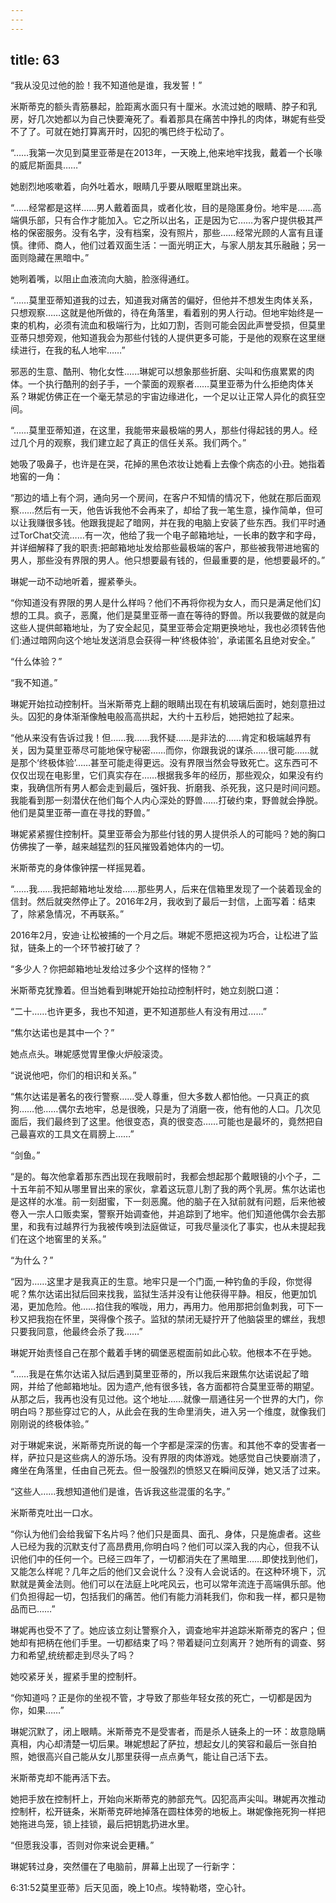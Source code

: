 ```yaml
---
---
---
```

title: 63
---







“我从没见过他的脸！我不知道他是谁，我发誓！”

米斯蒂克的额头青筋暴起，脸距离水面只有十厘米。水流过她的眼睛、脖子和乳房，好几次她都以为自己快要淹死了。看着那具在痛苦中挣扎的肉体，琳妮有些受不了了。可就在她打算离开时，囚犯的嘴巴终于松动了。

“……我第一次见到莫里亚蒂是在2013年，一天晚上,他来地牢找我，戴着一个长喙的威尼斯面具……”

她剧烈地咳嗽着，向外吐着水，眼睛几乎要从眼眶里跳出来。

“……经常都是这样……男人戴着面具，或者化妆，目的是隐匿身份。地牢是……高端俱乐部，只有合作才能加入。它之所以出名，正是因为它……为客户提供极其严格的保密服务。没有名字，没有档案，没有照片，那些……经常光顾的人富有且谨慎。律师、商人，他们过着双面生活：一面光明正大，与家人朋友其乐融融；另一面则隐藏在黑暗中。”

她咧着嘴，以阻止血液流向大脑，脸涨得通红。

“……莫里亚蒂知道我的过去，知道我对痛苦的偏好，但他并不想发生肉体关系，只想观察……这就是他所做的，待在角落里，看着别的男人行动。但地牢始终是一束的机构，必须有流血和极端行为，比如刀割，否则可能会因此声誉受损，但莫里亚蒂只想旁观，他知道我会为那些付钱的人提供更多可能，于是他的观察在这里继续进行，在我的私人地牢……”

邪恶的生意、酷刑、物化女性......琳妮可以想象那些折磨、尖叫和伤痕累累的肉体。一个执行酷刑的刽子手，一个蒙面的观察者……莫里亚蒂为什么拒绝肉体关系？琳妮仿佛正在一个毫无禁忌的宇宙边缘进化，一个足以让正常人异化的疯狂空间。

“……莫里亚蒂知道，在这里，我能带来最极端的男人，那些付得起钱的男人。经过几个月的观察，我们建立起了真正的信任关系。我们两个。”

她吸了吸鼻子，也许是在哭，花掉的黑色浓妆让她看上去像个病态的小丑。她指着地窖的一角：

“那边的墙上有个洞，通向另一个房间，在客户不知情的情况下，他就在那后面观察……然后有一天，他告诉我他不会再来了，却给了我一笔生意，操作简单，但可以让我赚很多钱。他跟我提起了暗网，并在我的电脑上安装了些东西。我们平时通过TorChat交流……有一次，他给了我一个电子邮箱地址，一长串的数字和字母，并详细解释了我的职责:把邮箱地址发给那些最极端的客户，那些被我带进地窖的男人，那些没有界限的男人。他只想要最有钱的，但最重要的是，他想要最坏的。”

琳妮一动不动地听着，握紧拳头。

“你知道没有界限的男人是什么样吗？他们不再将你视为女人，而只是满足他们幻想的工具。疯子，恶魔，他们是莫里亚蒂一直在等待的野兽。所以我要做的就是向这些人提供邮箱地址，为了安全起见，莫里亚蒂会定期更换地址，我也必须转告他们:通过暗网向这个地址发送消息会获得一种‘终极体验'，承诺匿名且绝对安全。”

“什么体验？”

“我不知道。”

琳妮开始拉动控制杆。当米斯蒂克上翻的眼睛出现在有机玻璃后面时，她刻意扭过头。囚犯的身体渐渐像触电般高高拱起，大约十五秒后，她把她拉了起来。

“他从来没有告诉过我！但……我……我怀疑……是非法的……肯定和极端越界有关，因为莫里亚蒂尽可能地保守秘密……而你，你跟我说的谋杀……很可能……就是那个‘终极体验’……甚至可能走得更远。没有界限当然会导致死亡。这东西可不仅仅岀现在电影里，它们真实存在……根据我多年的经历，那些观众，如果没有约束，我确信所有男人都会走到最后，强奸我、折磨我、杀死我，这只是时间问题。我能看到那一刻潜伏在他们每个人内心深处的野兽……打破约束，野兽就会挣脱。他们是莫里亚蒂一直在寻找的野兽。”

琳妮紧紧握住控制杆。莫里亚蒂会为那些付钱的男人提供杀人的可能吗？她的胸口仿佛挨了一拳，越来越猛烈的狂风摧毁着她体内的一切。

米斯蒂克的身体像钟摆一样摇晃着。

“……我……我把邮箱地址发给……那些男人，后来在信箱里发现了一个装着现金的信封。然后就突然停止了。2016年2月，我收到了最后一封信，上面写着：结束了，除紧急情况，不再联系。”

2016年2月，安迪·让松被捕的一个月之后。琳妮不愿把这视为巧合，让松进了监狱，链条上的一个环节被打破了？

“多少人？你把邮箱地址发给过多少个这样的怪物？”

米斯蒂克犹豫着。但当她看到琳妮开始拉动控制杆时，她立刻脱口道：

“二十……也许更多，我也不知道，更不知道那些人有没有用过……”

“焦尔达诺也是其中一个？”

她点点头。琳妮感觉胃里像火炉般滚烫。

“说说他吧，你们的相识和关系。”

“焦尔达诺是著名的夜行警察……受人尊重，但大多数人都怕他。一只真正的疯狗……他……偶尔去地牢，总是很晚，只是为了消磨一夜，他有他的人口。几次见面后，我们最终到了这里。他很变态，真的很变态……可能也是最坏的，竟然把自己最喜欢的工具文在肩膀上……”

“剑鱼。”

“是的。每次他拿着那东西出现在我眼前时，我都会想起那个戴眼镜的小个子，二十五年前不知从哪里冒出来的家伙，拿着这玩意儿割了我的两个乳房。焦尔达诺也是这样的水准。前一刻甜蜜，下一刻恶魔。他的脑子在入狱前就有问题，后来他被卷入一宗人口贩卖案，警察开始调查他，并追踪到了地牢。他们知道他偶尔会去那里，和我有过越界行为我被传唤到法庭做证，可我尽量淡化了事实，也从未提起我们在这个地窖里的关系。”

“为什么？”

“因为……这里才是我真正的生意。地牢只是一个门面,一种钓鱼的手段，你觉得呢？焦尔达诺出狱后回来找我，监狱生活并没有让他获得平静。相反，他更加饥渴，更加危险。他……掐住我的喉咙，用力，再用力。他用那把剑鱼刺我，可下一秒又把我抱在怀里，哭得像个孩子。监狱的禁闭无疑拧开了他脑袋里的螺丝，我想只要我同意，他最终会杀了我……”

琳妮开始责怪自己在那个戴着手铐的碉堡恶棍面前如此心软。他根本不在乎她。

“……我是在焦尔达诺入狱后遇到莫里亚蒂的，所以我后来跟焦尔达诺说起了暗网，并给了他邮箱地址。因为遗产,他有很多钱，各方面都符合莫里亚蒂的期望。从那之后，我再也没有见过他。这个地址……就像一扇通往另一个世界的大门，你明白吗？那些穿过它的人，从此会在我的生命里消失，进入另一个维度，就像我们刚刚说的终极体验。”

对于琳妮来说，米斯蒂克所说的每一个字都是深深的伤害。和其他不幸的受害者一样，萨拉只是这些病人的游乐场。没有界限的肉体游戏。她感觉自己快要崩溃了，瘫坐在角落里，任由自己死去。但一股强烈的愤怒又在瞬间反弹，她又活了过来。

“这些人……我想知道他们是谁，告诉我这些混蛋的名字。”

米斯蒂克吐出一口水。

“你认为他们会给我留下名片吗？他们只是面具、面孔、身体，只是施虐者。这些人已经为我的沉默支付了高昂费用,你明白吗？他们可以深入我的内心，但我不认识他们中的任何一个。已经三四年了，一切都消失在了黑暗里……即使找到他们，又能怎么样呢？几年之后的他们又会说什么？没有人会说话的。在这种环境下，沉默就是黄金法则。他们可以在法庭上叱咤风云，也可以常年流连于高端俱乐部。他们负担得起一切，包括我们的痛苦。他们有能力消耗我们，你和我一样，都只是物品而已……”

琳妮再也受不了了。她应该立刻让警察介入，调查地牢并追踪米斯蒂克的客户；但她却有把柄在他们手里。一切都结束了吗？带着疑问立刻离开？她所有的调查、努力和希望,统统都走到尽头了吗？

她咬紧牙关，握紧手里的控制杆。

“你知道吗？正是你的坐视不管，才导致了那些年轻女孩的死亡，一切都是因为你，如果……”

琳妮沉默了，闭上眼睛。米斯蒂克不是受害者，而是杀人链条上的一环：故意隐瞒真相，内心却清楚一切后果。琳妮想起了萨拉，想起女儿的笑容和最后一张自拍照，她很高兴自己能从女儿那里获得一点点勇气，能让自己活下去。

米斯蒂克却不能再活下去。

她把手放在控制杆上，开始向米斯蒂克的肺部充气。囚犯高声尖叫。琳妮再次推动控制杆，松开链条，米斯蒂克砰地掉落在圆柱体旁的地板上。琳妮像拖死狗一样把她拖进鸟笼，锁上挂锁，最后把钥匙扔进水里。

“但愿我没事，否则对你来说会更糟。”

琳妮转过身，突然僵在了电脑前，屏幕上出现了一行新字：

6:31:52莫里亚蒂》后天见面，晚上10点。埃特勒塔，空心针。